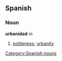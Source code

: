 == Spanish ==
=== Noun ===
'''urbanidad''' ''m''
# [[politeness]]; [[urbanity]]
[[Category:Spanish nouns]]